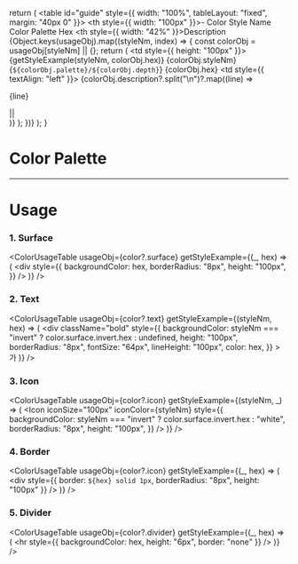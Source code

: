 
  return (
    <table id="guide" style={{ width: "100%", tableLayout: "fixed", margin: "40px 0" }}>
      <thead>
        <tr>
          <th style={{ width: "100px" }}>-</th>
          <th>Color Style Name</th>
          <th>Color Palette</th>
          <th>Hex</th>
          <th style={{ width: "42%" }}>Description</th>
        </tr>
      </thead>
      <tbody>
        {Object.keys(usageObj).map((styleNm, index) => {
          const colorObj = usageObj[styleNm] || {};
          return (
            <tr key={index}>
              <td style={{ height: "100px" }}>{getStyleExample(styleNm, colorObj.hex)}</td>
              <td className="bold">{colorObj.styleNm}</td>
              <td>{`${colorObj.palette}/${colorObj.depth}`}</td>
              <td>{colorObj.hex}</td>
              <td style={{ textAlign: "left" }}>
                {colorObj.description?.split("\n")?.map((line) => <p>{line}</p> || <br />)}
              </td>
            </tr>
          );
        })}
      </tbody>
    </table>
  );
}

<Meta title="Design System/Guide/Color" />

# Color Palette

<ColorPalette>
  <ColorItem title="Gray" subtitle="theme.palette.gray" colors={palette?.gray} />
  <ColorItem title="Navy" subtitle="theme.palette.navy" colors={palette?.navy} />
  <ColorItem title="Red" subtitle="theme.palette.red" colors={palette?.red} />
  <ColorItem title="Blue" subtitle="theme.palette.blue" colors={palette?.blue} />
</ColorPalette>

<hr />

# Usage

### 1. Surface

<ColorUsageTable
  usageObj={color?.surface}
  getStyleExample={(_, hex) => (
    <div
      style={{
        backgroundColor: hex,
        borderRadius: "8px",
        height: "100px",
      }}
    />
  )}
/>

### 2. Text

<ColorUsageTable
  usageObj={color?.text}
  getStyleExample={(styleNm, hex) => (
    <div
      className="bold"
      style={{
        backgroundColor: styleNm === "invert" ? color.surface.invert.hex : undefined,
        height: "100px",
        borderRadius: "8px",
        fontSize: "64px",
        lineHeight: "100px",
        color: hex,
      }}
    >
      가
    </div>
  )}
/>

### 3. Icon

<ColorUsageTable
  usageObj={color?.icon}
  getStyleExample={(styleNm, _) => (
    <Icon
      iconSize="100px"
      iconColor={styleNm}
      style={{
        backgroundColor: styleNm === "invert" ? color.surface.invert.hex : "white",
        borderRadius: "8px",
        height: "100px",
      }}
    />
  )}
/>

### 4. Border

<ColorUsageTable
  usageObj={color?.icon}
  getStyleExample={(_, hex) => (
    <div style={{ border: `${hex} solid 1px`, borderRadius: "8px", height: "100px" }} />
  )}
/>

### 5. Divider

<ColorUsageTable
  usageObj={color?.divider}
  getStyleExample={(_, hex) => (
    <hr style={{ backgroundColor: hex, height: "6px", border: "none" }} />
  )}
/>
